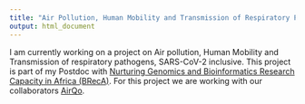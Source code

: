 ```yaml
---
title: "Air Pollution, Human Mobility and Transmission of Respiratory Pathogens.Rmd"
output: html_document
---
```


I am currently working on a project on Air pollution, Human Mobility and Transmission of respiratory pathogens, SARS-CoV-2 inclusive. This project is part of my Postdoc with [Nurturing Genomics and Bioinformatics Research Capacity in Africa (BRecA)](https://www.breca.mak.ac.ug/). For this project we are working with our collaborators [AirQo](https://www.airqo.net/).